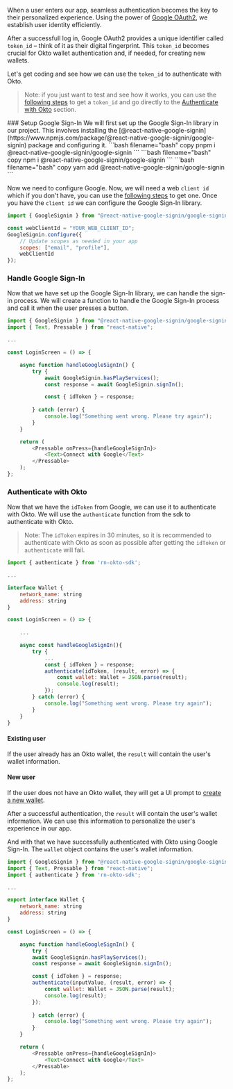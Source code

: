 
When a user enters our app, seamless authentication becomes the key to their personalized experience. Using the power of [Google OAuth2](https://developers.google.com/identity/protocols/oauth2), we establish user identity efficiently.

After a successfull log in, Google OAuth2 provides a unique identifier called `token_id` – think of it as their digital fingerprint. This `token_id` becomes crucial for Okto wallet authentication and, if needed, for creating new wallets.

Let's get coding and see how we can use the `token_id` to authenticate with Okto.
> Note: if you just want to test and see how it works, you can use the [following steps](/oauth-steps) to get a `token_id` and go directly to the [Authenticate with Okto](#authenticate-with-okto) section.
<Steps>
### Setup Google Sign-In
We will first set up the Google Sign-In library in our project. This involves installing the [@react-native-google-signin](https://www.npmjs.com/package/@react-native-google-signin/google-signin) package and configuring it.
<Tabs items={['pnpm', 'npm', 'yarn']}>
    <Tabs.Tab>
        ```bash filename="bash" copy
        pnpm i @react-native-google-signin/google-signin
        ```
    </Tabs.Tab>
    <Tabs.Tab>
        ```bash filename="bash" copy
        npm i @react-native-google-signin/google-signin
        ```
    </Tabs.Tab>
    <Tabs.Tab>
        ```bash filename="bash" copy
        yarn add @react-native-google-signin/google-signin
        ```
    </Tabs.Tab>
</Tabs>

Now we need to configure Google. Now, we will need a web `client id` which if you don't have, you can use the [following steps](https://support.google.com/cloud/answer/6158849?hl=en) to get one.
Once you have the `client id` we can configure the Google Sign-In library.
```javascript filename="login/index.tsx"
import { GoogleSignin } from "@react-native-google-signin/google-signin";

const webClientId = "YOUR_WEB_CLIENT_ID";
GoogleSignin.configure({
    // Update scopes as needed in your app
    scopes: ["email", "profile"],
    webClientId
});
```

### Handle Google Sign-In
Now that we have set up the Google Sign-In library, we can handle the sign-in process. We will create a function to handle the Google Sign-In process and call it when the user presses a button.
```javascript filename="login/index.tsx" copy
import { GoogleSignin } from "@react-native-google-signin/google-signin";
import { Text, Pressable } from "react-native";

...

const LoginScreen = () => {

    async function handleGoogleSignIn() {
        try {
            await GoogleSignin.hasPlayServices();
            const response = await GoogleSignin.signIn();

            const { idToken } = response;
    
        } catch (error) {
            console.log("Something went wrong. Please try again");
        }
    }

    return (
        <Pressable onPress={handleGoogleSignIn}>
            <Text>Connect with Google</Text>
        </Pressable>
    );
};
```


### Authenticate with Okto
Now that we have the `idToken` from Google, we can use it to authenticate with Okto. We will use the `authenticate` function from the sdk to authenticate with Okto.
> Note: The `idToken` expires in 30 minutes, so it is recommended to authenticate with Okto as soon as possible after getting the `idToken` or `authenticate` will fail.
```javascript filename="login/index.tsx" copy
import { authenticate } from 'rn-okto-sdk';

...

interface Wallet {
    network_name: string
    address: string
}

const LoginScreen = () => {
    
    ...

    async const handleGoogleSignIn(){
        try {
            ...
            const { idToken } = response;
            authenticate(idToken, (result, error) => {
                const wallet: Wallet = JSON.parse(result);
                console.log(result);
            });
        } catch (error) {
            console.log("Something went wrong. Please try again");
        }
    }
}
```
#### Existing user
If the user already has an Okto wallet, the `result` will contain the user's wallet information.

#### New user
If the user does not have an Okto wallet, they will get a UI prompt to [create a new wallet](/guide/authenticate/create-wallet.mdx).

After a successful authentication, the `result` will contain the user's wallet information. We can use this information to personalize the user's experience in our app.
</Steps>

And with that we have successfully authenticated with Okto using Google Sign-In. The `wallet` object contains the user's wallet information.

```javascript filename="login/index.tsx" copy
import { GoogleSignin } from "@react-native-google-signin/google-signin";
import { Text, Pressable } from "react-native";
import { authenticate } from 'rn-okto-sdk';

...

export interface Wallet {
    network_name: string
    address: string
}

const LoginScreen = () => {

    async function handleGoogleSignIn() {
        try {
        await GoogleSignin.hasPlayServices();
        const response = await GoogleSignin.signIn();

        const { idToken } = response;
        authenticate(inputValue, (result, error) => {
            const wallet: Wallet = JSON.parse(result);
            console.log(result);
        });
        
        } catch (error) {
            console.log("Something went wrong. Please try again");
        }
    }

    return (
        <Pressable onPress={handleGoogleSignIn}>
            <Text>Connect with Google</Text>
        </Pressable>
    );
};

```
